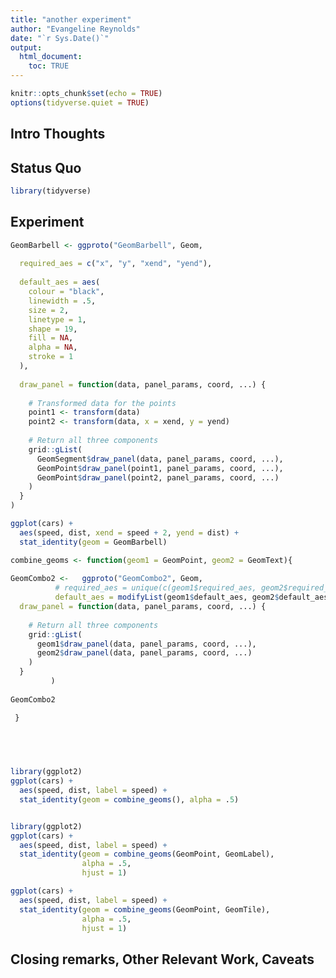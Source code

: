 ```yaml
---
title: "another experiment"
author: "Evangeline Reynolds"
date: "`r Sys.Date()`"
output: 
  html_document:
    toc: TRUE
---
```


```r
knitr::opts_chunk$set(echo = TRUE)
options(tidyverse.quiet = TRUE)
```




## Intro Thoughts


## Status Quo

```r
library(tidyverse)

```

## Experiment

```r
GeomBarbell <- ggproto("GeomBarbell", Geom,
  
  required_aes = c("x", "y", "xend", "yend"),
  
  default_aes = aes(
    colour = "black",
    linewidth = .5,
    size = 2,
    linetype = 1,
    shape = 19,
    fill = NA,
    alpha = NA,
    stroke = 1
  ),
  
  draw_panel = function(data, panel_params, coord, ...) {
    
    # Transformed data for the points
    point1 <- transform(data) 
    point2 <- transform(data, x = xend, y = yend)    
    
    # Return all three components
    grid::gList(
      GeomSegment$draw_panel(data, panel_params, coord, ...),
      GeomPoint$draw_panel(point1, panel_params, coord, ...),
      GeomPoint$draw_panel(point2, panel_params, coord, ...)
    )
  }
) 

ggplot(cars) + 
  aes(speed, dist, xend = speed + 2, yend = dist) +
  stat_identity(geom = GeomBarbell)

```


```r
combine_geoms <- function(geom1 = GeomPoint, geom2 = GeomText){
  
GeomCombo2 <-   ggproto("GeomCombo2", Geom,
          # required_aes = unique(c(geom1$required_aes, geom2$required_aes)),
          default_aes = modifyList(geom1$default_aes, geom2$default_aes),
  draw_panel = function(data, panel_params, coord, ...) {
    
    # Return all three components
    grid::gList(
      geom1$draw_panel(data, panel_params, coord, ...),
      geom2$draw_panel(data, panel_params, coord, ...)
    )
  }
         )
   
GeomCombo2

 }
   


   

library(ggplot2)
ggplot(cars) + 
  aes(speed, dist, label = speed) + 
  stat_identity(geom = combine_geoms(), alpha = .5)


library(ggplot2)
ggplot(cars) + 
  aes(speed, dist, label = speed) + 
  stat_identity(geom = combine_geoms(GeomPoint, GeomLabel), 
                alpha = .5,
                hjust = 1)

ggplot(cars) + 
  aes(speed, dist, label = speed) + 
  stat_identity(geom = combine_geoms(GeomPoint, GeomTile), 
                alpha = .5,
                hjust = 1)


```



## Closing remarks, Other Relevant Work, Caveats
